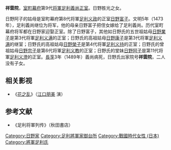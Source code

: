 {{東亞女性歷史人物
|名稱 =祥雲院
|身份 =
|國家 =日本
|屆數 =
|最高職務 =
|前任 = 
|繼任 = 
|畫像=
|說明=
|姓=
|名=
|姓名=
|字=
|官職 =
|封爵 =
|职业 =
|位號=
|位階
|御稱號 =<!--日本皇族之稱號-->
|宮號1 =<!--日本皇族之宮號-->
|宮號2 =<!--朝鮮王族之宮號-->
|封地 =
|神號 =
|尊號 =
|族裔 = 
|旗籍 =<!--清朝旗人專用-->
|氏族 =
|府邸 =
|世系 = 
|初名 =
|乳名 =<!--日本、朝鮮、琉球以外人物用-->
|幼名 =<!--日本人用-->
|兒名 =<!--朝鮮人用-->
|童名 =<!--琉球人用-->
|小字=
|號=
|法號=
|院號=祥云院
|其他名號=
|出生年=
|出生地=
|婚年=
|逝世年=
|逝世地=
|諡號=
|墳墓=
|父親=日野勝光
|嫡母=
|母親=
|夫=[[足利義尚|足利義尚]]
|婚姻名份=
|夫之父=[[足利義政|足利義政]]
|夫之母=[[日野富子|日野富子]]
|夫之嫡母=
|兄弟=日野政資
|姊妹=
|嫡兄弟=
|嫡姊妹=
|庶兄弟=
|庶姊妹=
|同胞兄弟=
|同胞姊妹=
|異母兄弟=
|異母姊妹=
|異父兄弟=
|異父姊妹=
|繼兄弟=
|繼姊妹=
|子=
|女=
|養子=
|養女=
|繼女=
|其他親屬 =
|經歷 = 
|著作 =
|注釋=
}}
'''祥雲院'''，[[室町幕府|室町幕府]]第9代[[征夷大将軍|将軍]][[足利義尚|足利義尚]][[正室|正室]]。日野胜光之女。

日野阿子的姑母是室町幕府第8代将軍[[足利义政|足利义政]]的正室[[日野富子|日野富子]]。文明5年（1473年），足利義尚继位为将军，他的母亲日野富子把侄女嫁给了足利義尚。历代室町幕府将军都在日野家迎娶正室。除了日野富子，其他如日野氏的五世祖姑母[[日野業子|日野業子]]是第3代将軍[[足利义满|足利义满]]的正室；日野氏的高祖姑母[[日野康子|日野康子]]是第3代将軍[[足利义满|足利义满]]的继室；日野氏的高祖姑母[[日野榮子|日野榮子]]是第4代将軍[[足利义持|足利义持]]的正室；日野氏的曾祖姑母[[日野宗子|日野宗子]]是第6代将軍[[足利义教|足利义教]]的正室；日野氏的堂妹[[日野阿子|日野阿子]]是第11代将軍[[足利义澄|足利义澄]]的正室。[[長享|長享]]3年（1489年）義尚病死，日野氏出家院号'''祥雲院'''，二人没有子女。
== 相关影视 ==
*《[[花之乱|花之乱]]》（[[江口朋美|江口朋美]] 演）

== 参考文献 ==
*《足利将軍列传》（秋田書店）
{{日本政治人物小作品}}
{{御台所}}

{{DEFAULTSORT:Shiyouun'in}}
[[Category:日野家|Category:日野家]]
[[Category:足利將軍家御台所|Category:足利將軍家御台所]]
[[Category:戰國時代女性_(日本)|Category:戰國時代女性 (日本)]]
[[Category:將軍足利氏|Category:將軍足利氏]]